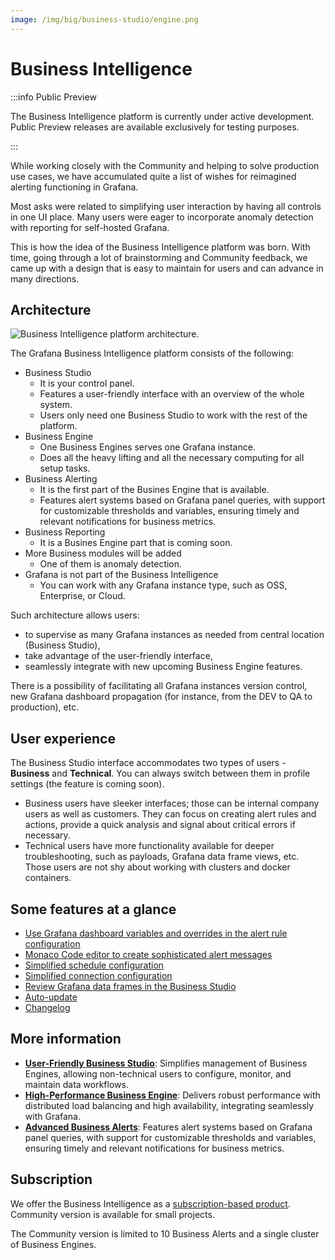 ```yaml
---
image: /img/big/business-studio/engine.png
---
```



# Business Intelligence

:::info Public Preview

The Business Intelligence platform is currently under active development. Public Preview releases are available exclusively for testing purposes.

:::

While working closely with the Community and helping to solve production use cases, we have accumulated quite a list of wishes for reimagined alerting functioning in Grafana.

Most asks were related to simplifying user interaction by having all controls in one UI place. Many users were eager to incorporate anomaly detection with reporting for self-hosted Grafana.

This is how the idea of the Business Intelligence platform was born. With time, going through a lot of brainstorming and Community feedback, we came up with a design that is easy to maintain for users and can advance in many directions.

## Architecture

<Image
  title="Business Intelligence platform architecture."
  src="/img/big/platform.png"
/>

The Grafana Business Intelligence platform consists of the following:

- Business Studio
  - It is your control panel.
  - Features a user-friendly interface with an overview of the whole system.
  - Users only need one Business Studio to work with the rest of the platform.
- Business Engine
  - One Business Engines serves one Grafana instance.
  - Does all the heavy lifting and all the necessary computing for all setup tasks.
- Business Alerting
  - It is the first part of the Busines Engine that is available.
  - Features alert systems based on Grafana panel queries, with support for customizable thresholds and variables, ensuring timely and relevant notifications for business metrics.
- Business Reporting
  - It is a Busines Engine part that is coming soon.
- More Business modules will be added
  - One of them is anomaly detection.
- Grafana is not part of the Business Intelligence
  - You can work with any Grafana instance type, such as OSS, Enterprise, or Cloud.

Such architecture allows users:

- to supervise as many Grafana instances as needed from central location (Business Studio),
- take advantage of the user-friendly interface,
- seamlessly integrate with new upcoming Business Engine features.

There is a possibility of facilitating all Grafana instances version control, new Grafana dashboard propagation (for instance, from the DEV to QA to production), etc.

## User experience

The Business Studio interface accommodates two types of users - **Business** and **Technical**. You can always switch between them in profile settings (the feature is coming soon).

- Business users have sleeker interfaces; those can be internal company users as well as customers. They can focus on creating alert rules and actions, provide a quick analysis and signal about critical errors if necessary.
- Technical users have more functionality available for deeper troubleshooting, such as payloads, Grafana data frame views, etc. Those users are not shy about working with clusters and docker containers.

## Some features at a glance

- [Use Grafana dashboard variables and overrides in the alert rule configuration](/big/alerting/manage-alert-rules/#grafana-dashboard-variables)
- [Monaco Code editor to create sophisticated alert messages](/big/studio/actions/#add-a-new-action)
- [Simplified schedule configuration](/big/alerting/manage-alert-rules/#add-a-new-rule)
- [Simplified connection configuration](/big/studio/manage-business-engines/#environment)
- [Review Grafana data frames in the Business Studio](/big/alerting/analyze-alert-rules/#review-grafana-data-frames-in-the-business-studio)
- [Auto-update](/big/studio/#auto-update)
- [Changelog](/big/studio/#changelog)

## More information

- **[User-Friendly Business Studio](studio)**: Simplifies management of Business Engines, allowing non-technical users to configure, monitor, and maintain data workflows.
- **[High-Performance Business Engine](engine)**: Delivers robust performance with distributed load balancing and high availability, integrating seamlessly with Grafana.
- **[Advanced Business Alerts](alerting)**: Features alert systems based on Grafana panel queries, with support for customizable thresholds and variables, ensuring timely and relevant notifications for business metrics.

## Subscription

We offer the Business Intelligence as a [subscription-based product](/pricing/). Community version is available for small projects.

The Community version is limited to 10 Business Alerts and a single cluster of Business Engines.

<Feedback />
